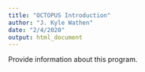 ```yaml
---
title: "OCTOPUS Introduction"
author: "J. Kyle Wathen"
date: "2/4/2020"
output: html_document
---
```


Provide information about this program.  